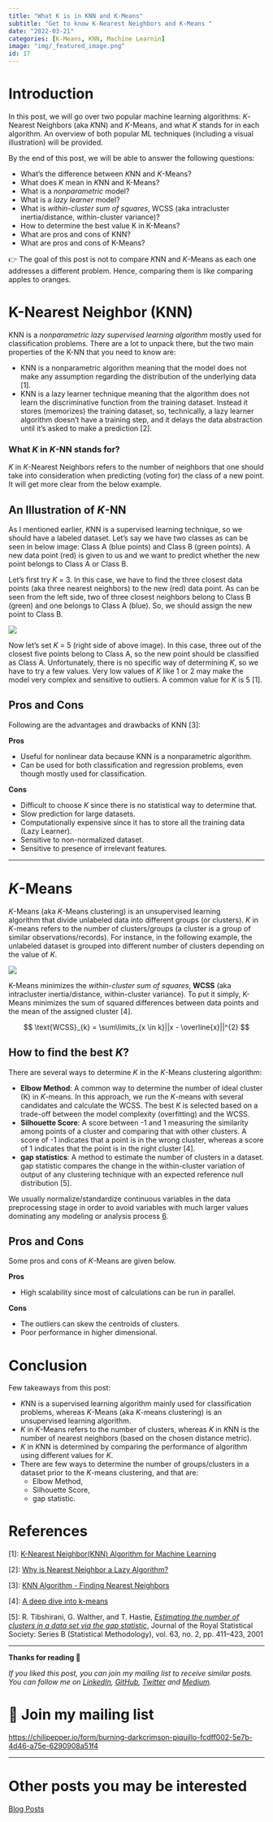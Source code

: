 ```yaml
---
title: "What K is in KNN and K-Means"
subtitle: "Get to know K-Nearest Neighbors and K-Means "
date: "2022-03-21"
categories: [K-Means, KNN, Machine Learnin]
image: "img/_featured_image.png"
id: 17
---
```


# Introduction

In this post, we will go over two popular machine learning algorithms: *K*-Nearest Neighbors (aka *K*NN) and *K*-Means, and what *K* stands for in each algorithm.
An overview of both popular ML techniques (including a visual illustration) will be provided.

By the end of this post, we will be able to answer the following questions:

- What's the difference between *K*NN and *K*-Means?
- What does *K* mean in *K*NN and K-Means?
- What is a *nonparametric* model?
- What is a *lazy learner* model?
- What is *within-cluster sum of squares*, WCSS (aka intracluster inertia/distance, within-cluster variance)?
- How to determine the best value K in K-Means?
- What are pros and cons of KNN?
- What are pros and cons of K-Means?

:::{.callout-note}
👉 The goal of this post is not to compare *K*NN and *K*-Means as each one addresses a different problem. Hence, comparing them is like comparing apples to oranges.
:::

# K-Nearest Neighbor (KNN)

KNN is a *nonparametric lazy supervised learning algorithm* mostly used for classification problems. There are a lot to unpack there, but the two main properties of the K-NN that you need to know are:

- KNN is a nonparametric algorithm meaning that the model does not make any assumption regarding the distribution of the underlying data [1].
- KNN is a lazy learner technique meaning that the algorithm does not learn the discriminative function from the training dataset. Instead it stores (memorizes) the training dataset, so, technically, a lazy learner algorithm doesn’t have a training step, and it delays the data abstraction until it’s asked to make a prediction [2].

### What *K* in *K*-NN stands for?

*K* in *K*-Nearest Neighbors refers to the number of neighbors that one should take into consideration when predicting (voting for) the class of a new point. It will get more clear from the below example.

## An Illustration of *K*-NN

As I mentioned earlier, *K*NN is a supervised learning technique, so we should have a labeled dataset. Let's say we have two classes as can be seen in below image: Class A (blue points) and Class B (green points). A new data point (red) is given to us and we want to predict whether the new point belongs to Class A or Class B.

Let's first try *K* = 3. In this case, we have to find the three closest data points (aka three nearest neighbors) to the new (red) data point. As can be seen from the left side, two of three closest neighbors belong to Class B (green) and one belongs to Class A (blue). So, we should assign the new point to Class B.

![](img/202203082151_KNN.png)

Now let's set *K* = 5 (right side of above image). In this case, three out of the closest five points belong to Class A, so the new point should be classified as Class A.
Unfortunately, there is no specific way of determining *K*, so we have to try a few values. Very low values of *K* like 1 or 2 may make the model very complex and sensitive to outliers. A common value for *K* is 5 [1]. 

## Pros and Cons

Following are the advantages and drawbacks of KNN [3]:

**Pros**

- Useful for nonlinear data because KNN is a nonparametric algorithm.
- Can be used for both classification and regression problems, even though mostly used for classification.

**Cons**

- Difficult to choose *K* since there is no statistical way to determine that.
- Slow prediction for large datasets.
- Computationally expensive since it has to store all the training data (Lazy Learner).
- Sensitive to non-normalized dataset.
- Sensitive to presence of irrelevant features.

---

# *K*-Means

*K*-Means (aka *K*-Means clustering) is an unsupervised learning algorithm that divide unlabeled data into different groups (or clusters). *K* in *K*-means refers to the number of clusters/groups (a cluster is a group of similar observations/records). For instance, in the following example, the unlabeled dataset is grouped into different number of clusters depending on the value of *K*.

![](img/202203092227_K-Means.png)

K-Means minimizes the *within-cluster* *sum of squares*, **WCSS** (aka intracluster inertia/distance, within-cluster variance). To put it simply, K-Means minimizes the sum of squared differences between data points and the mean of the assigned cluster [4].

$$
\text{WCSS}_{k} = \sum\limits_{x \in k}||x - \overline{x}||^{2}
$$

## How to find the best ***K***?

There are several ways to determine *K* in the *K*-Means clustering algorithm:

- **Elbow Method**: A common way to determine the number of ideal cluster (K) in *K*-means. In this approach, we run the *K*-means with several candidates and calculate the WCSS. The best *K* is selected based on a trade-off between the model complexity (overfitting) and the WCSS.
- **Silhouette Score**: A score between -1 and 1 measuring the similarity among points of a cluster and comparing that with other clusters. A score of -1 indicates that a point is in the wrong cluster, whereas a score of 1 indicates that the point is in the right cluster [4].
- **gap statistics**: A method to estimate the number of clusters in a dataset. gap statistic compares the change in the within-cluster variation of output of any clustering technique with an expected reference null distribution [5].

We usually normalize/standardize continuous variables in the data preprocessing stage in order to avoid variables with much larger values dominating any modeling or analysis process [6].

## Pros and Cons

Some pros and cons of *K*-Means are given below.

**Pros**

- High scalability since most of calculations can be run in parallel.

**Cons**

- The outliers can skew the centroids of clusters.
- Poor performance in higher dimensional.

# Conclusion

Few takeaways from this post:

- *K*NN is a supervised learning algorithm mainly used for classification problems, whereas *K*-Means (aka *K*-means clustering) is an unsupervised learning algorithm.
- *K* in *K*-Means refers to the number of clusters, whereas *K* in *K*NN is the number of nearest neighbors (based on the chosen distance metric).
- *K* in *K*NN is determined by comparing the performance of algorithm using different values for *K*.
- There are few ways to determine the number of groups/clusters in a dataset prior to the *K*-means clustering, and that are:
    - Elbow Method,
    - Silhouette Score,
    - gap statistic.

# References

[1]: [K-Nearest Neighbor(KNN) Algorithm for Machine Learning](https://www.javatpoint.com/k-nearest-neighbor-algorithm-for-machine-learning)

[2]: [Why is Nearest Neighbor a Lazy Algorithm?](https://sebastianraschka.com/faq/docs/lazy-knn.html)

[3]: [KNN Algorithm - Finding Nearest Neighbors](https://tutorialspoint.com/machine_learning_with_python/machine_learning_with_python_knn_algorithm_finding_nearest_neighbors.htm)

[4]: [A deep dive into k-means](https://towardsdatascience.com/a-deep-dive-into-k-means-f9a1ef2490f8?gi=8b7574fe442d)

[5]: R. Tibshirani, G. Walther, and T. Hastie, *[Estimating the number of clusters in a data set via the gap statistic](https://hastie.su.domains/Papers/gap.pdf)*, Journal of the Royal Statistical Society: Series B (Statistical Methodology), vol. 63, no. 2, pp. 411–423, 2001

[6]: P. C. Bruce and A. Bruce, *Practical Statistics for Data Scientists: 50 Essential Concepts*, First edition. O’Reilly, 2017

---

**Thanks for reading 🙏**

*If you liked this post, you can join my mailing list to receive similar posts. You can follow me on [LinkedIn](https://www.linkedin.com/in/alizadehesmaeil/), [GitHub](https://github.com/e-alizadeh), [Twitter](https://twitter.com/intent/follow?screen_name=es_alizadeh&tw_p=followbutton) and [Medium](https://medium.ealizadeh.com).*

# **📩 Join my mailing list**

[https://chilipepper.io/form/burning-darkcrimson-piquillo-fcdff002-5e7b-4d46-a75e-6290908a51f4](https://chilipepper.io/form/burning-darkcrimson-piquillo-fcdff002-5e7b-4d46-a75e-6290908a51f4)

---

# Other posts you may be interested

[Blog Posts](https://www.notion.so/2fd37eeb4a0f42bc9e641f870aee9ed9)